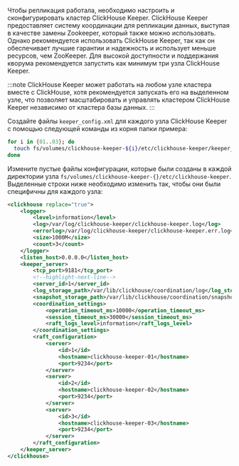 Чтобы репликация работала, необходимо настроить и сконфигурировать кластер ClickHouse Keeper. ClickHouse Keeper предоставляет систему координации для репликации данных, выступая в качестве замены Zookeeper, который также можно использовать. Однако рекомендуется использовать ClickHouse Keeper, так как он обеспечивает лучшие гарантии и надежность и использует меньше ресурсов, чем ZooKeeper. Для высокой доступности и поддержания кворума рекомендуется запустить как минимум три узла ClickHouse Keeper.

:::note
ClickHouse Keeper может работать на любом узле кластера вместе с ClickHouse, хотя рекомендуется запускать его на выделенном узле, что позволяет масштабировать и управлять кластером ClickHouse Keeper независимо от кластера базы данных.
:::

Создайте файлы `keeper_config.xml` для каждого узла ClickHouse Keeper с помощью следующей команды из корня папки примера:

```bash
for i in {01..03}; do
  touch fs/volumes/clickhouse-keeper-${i}/etc/clickhouse-keeper/keeper_config.xml
done
```

Измените пустые файлы конфигурации, которые были созданы в каждой директории узла `fs/volumes/clickhouse-keeper-{}/etc/clickhouse-keeper`. Выделенные строки ниже необходимо изменить так, чтобы они были специфичны для каждого узла:

```xml title="/config.d/config.xml"
<clickhouse replace="true">
    <logger>
        <level>information</level>
        <log>/var/log/clickhouse-keeper/clickhouse-keeper.log</log>
        <errorlog>/var/log/clickhouse-keeper/clickhouse-keeper.err.log</errorlog>
        <size>1000M</size>
        <count>3</count>
    </logger>
    <listen_host>0.0.0.0</listen_host>
    <keeper_server>
        <tcp_port>9181</tcp_port>
        <!--highlight-next-line-->
        <server_id>1</server_id>
        <log_storage_path>/var/lib/clickhouse/coordination/log</log_storage_path>
        <snapshot_storage_path>/var/lib/clickhouse/coordination/snapshots</snapshot_storage_path>
        <coordination_settings>
            <operation_timeout_ms>10000</operation_timeout_ms>
            <session_timeout_ms>30000</session_timeout_ms>
            <raft_logs_level>information</raft_logs_level>
        </coordination_settings>
        <raft_configuration>
            <server>
                <id>1</id>
                <hostname>clickhouse-keeper-01</hostname>
                <port>9234</port>
            </server>
            <server>
                <id>2</id>
                <hostname>clickhouse-keeper-02</hostname>
                <port>9234</port>
            </server>
            <server>
                <id>3</id>
                <hostname>clickhouse-keeper-03</hostname>
                <port>9234</port>
            </server>
        </raft_configuration>
    </keeper_server>
</clickhouse>
```
